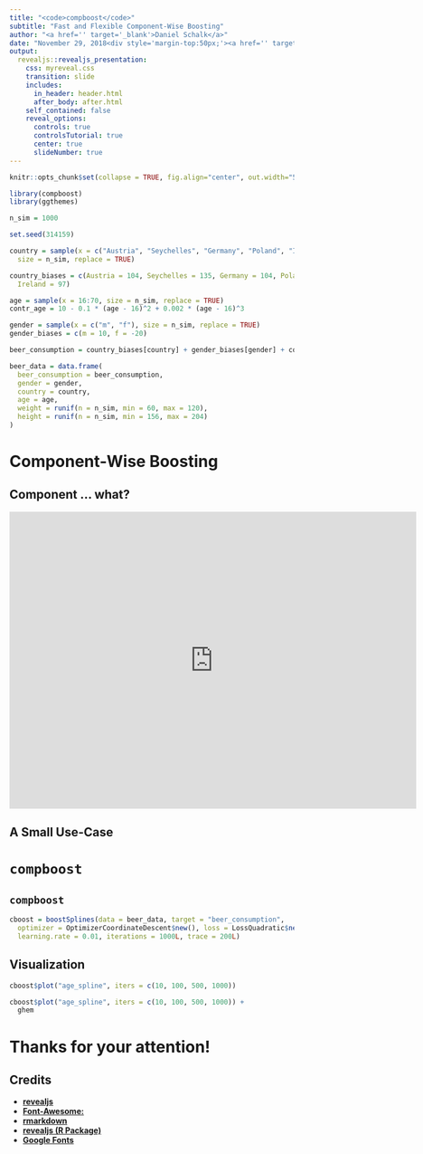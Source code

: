 ```yaml
---
title: "<code>compboost</code>"
subtitle: "Fast and Flexible Component-Wise Boosting"
author: "<a href='' target='_blank'>Daniel Schalk</a>"
date: "November 29, 2018<div style='margin-top:50px;'><a href='' target='_blank'><i style='margin-right:70px;' class='fab fa-linkedin fa-3x'></i></a><a href='https://github.com/schalkdaniel/revealjsRmd' target='_blank'><i style='margin-right:70px;' class='fab fa-github fa-3x'></i></a><a href='' target='_blank'><i class='fab fa-twitter fa-3x'></i></a></div>"
output:
  revealjs::revealjs_presentation:
    css: myreveal.css
    transition: slide
    includes:
      in_header: header.html
      after_body: after.html
    self_contained: false
    reveal_options:
      controls: true
      controlsTutorial: true
      center: true
      slideNumber: true
---
```


```r
knitr::opts_chunk$set(collapse = TRUE, fig.align="center", out.width="50%")

library(compboost)
library(ggthemes)

n_sim = 1000

set.seed(314159)

country = sample(x = c("Austria", "Seychelles", "Germany", "Poland", "Ireland"), 
  size = n_sim, replace = TRUE)

country_biases = c(Austria = 104, Seychelles = 135, Germany = 104, Poland = 98, 
  Ireland = 97)

age = sample(x = 16:70, size = n_sim, replace = TRUE)
contr_age = 10 - 0.1 * (age - 16)^2 + 0.002 * (age - 16)^3

gender = sample(x = c("m", "f"), size = n_sim, replace = TRUE)
gender_biases = c(m = 10, f = -20)

beer_consumption = country_biases[country] + gender_biases[gender] + contr_age + rnorm(n = n_sim, mean = 0, sd = 5)

beer_data = data.frame(
  beer_consumption = beer_consumption, 
  gender = gender, 
  country = country, 
  age = age,
  weight = runif(n = n_sim, min = 60, max = 120),
  height = runif(n = n_sim, min = 156, max = 204)
)
```

# Component-Wise Boosting

## Component ... what?

<iframe src="https://giphy.com/embed/pPhyAv5t9V8djyRFJH" width="720" height="525" frameBorder="0" class="giphy-embed" allowFullScreen></iframe><p></p>

## A Small Use-Case


# `compboost`

## `compboost`

```r
cboost = boostSplines(data = beer_data, target = "beer_consumption", 
  optimizer = OptimizerCoordinateDescent$new(), loss = LossQuadratic$new(), 
  learning.rate = 0.01, iterations = 1000L, trace = 200L)
```

## Visualization

```r
cboost$plot("age_spline", iters = c(10, 100, 500, 1000))
```
```r
cboost$plot("age_spline", iters = c(10, 100, 500, 1000)) +
  ghem
```


# Thanks for your attention!

## Credits

- [**revealjs**](https://revealjs.com/)
- [**Font-Awesome:**](https://www.google.com)
- [**rmarkdown**](https://rmarkdown.rstudio.com/)
- [**revealjs (R Package)**](https://cran.r-project.org/web/packages/revealjs/index.html)
- [**Google Fonts**](https://fonts.google.com/)


